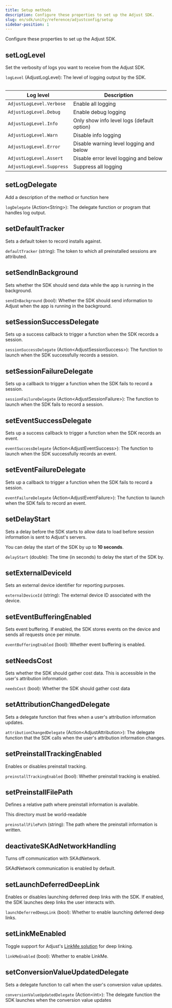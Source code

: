 ```yaml
---
title: Setup methods
description: Configure these properties to set up the Adjust SDK.
slug: en/sdk/unity/reference/adjustconfig/setup
sidebar-position: 1
---
```


Configure these properties to set up the Adjust SDK.

<Function>

## setLogLevel

Set the verbosity of logs you want to receive from the Adjust SDK.

<slot slot="signature">


<SetLogLevelSig />

</slot>

<slot slot="snippet">


<SetLogLevel />

</slot>

<slot slot="parameters">

`logLevel` (AdjustLogLevel): The level of logging output by the SDK.

<Table>

| Log level                 | Description                                |
| ------------------------- | ------------------------------------------ |
| `AdjustLogLevel.Verbose`  | Enable all logging                         |
| `AdjustLogLevel.Debug`    | Enable debug logging                       |
| `AdjustLogLevel.Info`     | Only show info level logs (default option) |
| `AdjustLogLevel.Warn`     | Disable info logging                       |
| `AdjustLogLevel.Error`    | Disable warning level logging and below    |
| `AdjustLogLevel.Assert`   | Disable error level logging and below      |
| `AdjustLogLevel.Suppress` | Suppress all logging                       |

</Table>

</slot>

</Function>

<Function>

## setLogDelegate

Add a description of the method or function here

<slot slot="signature">


<SetLogDelegateSig />

</slot>

<slot slot="snippet">


<SetLogDelegate />

</slot>

<slot slot="parameters">

`logDelegate` (Action\<String\>): The delegate function or program that handles log output.

</slot>

</Function>

<Function>

## setDefaultTracker

Sets a default token to record installs against.

<slot slot="signature">


<SetDefaultTrackerSig />

</slot>

<slot slot="snippet">


<SetDefaultTracker />

</slot>

<slot slot="parameters">

`defaultTracker` (string): The token to which all preinstalled sessions are attributed.

</slot>

</Function>

<Function>

## setSendInBackground

Sets whether the SDK should send data while the app is running in the background.

<slot slot="signature">


<SetSendInBackgroundSig />

</slot>

<slot slot="snippet">


<SetSendInBackground />

</slot>

<slot slot="parameters">

`sendInBackground` (bool): Whether the SDK should send information to Adjust when the app is running in the background.

</slot>

</Function>

<Function>

## setSessionSuccessDelegate

Sets up a success callback to trigger a function when the SDK records a session.

<slot slot="signature">


<SetSessionSuccessDelegateSig />

</slot>

<slot slot="snippet">


<SetSessionSuccessDelegate />

</slot>

<slot slot="parameters">

`sessionSuccessDelegate` (Action\<AdjustSessionSuccess\>): The function to launch when the SDK successfully records a session.

</slot>

</Function>

<Function>

## setSessionFailureDelegate

Sets up a callback to trigger a function when the SDK fails to record a session.

<slot slot="signature">


<SetSessionFailureDelegateSig />

</slot>

<slot slot="snippet">


<SetSessionFailureDelegate />

</slot>

<slot slot="parameters">

`sessionFailureDelegate` (Action\<AdjustSessionFailure\>): The function to launch when the SDK fails to record a session.

</slot>

</Function>

<Function>

## setEventSuccessDelegate

Sets up a success callback to trigger a function when the SDK records an event.

<slot slot="signature">


<SetEventSuccessDelegateSig />

</slot>

<slot slot="snippet">


<SetEventSuccessDelegate />

</slot>

<slot slot="parameters">

`eventSuccessDelegate` (Action\<AdjustEventSuccess\>): The function to launch when the SDK successfully records an event.

</slot>

</Function>

<Function>

## setEventFailureDelegate

Sets up a callback to trigger a function when the SDK fails to record a session.

<slot slot="signature">


<SetEventFailureDelegateSig />

</slot>

<slot slot="snippet">


<SetEventFailureDelegate />

</slot>

<slot slot="parameters">

`eventFailureDelegate` (Action\<AdjustEventFailure\>): The function to launch when the SDK fails to record an event.

</slot>

</Function>

<Function>

## setDelayStart

Sets a delay before the SDK starts to allow data to load before session information is sent to Adjust's servers.

<Callout type="info">

You can delay the start of the SDK by up to **10 seconds**.

</Callout>

<slot slot="signature">


<SetDelayStartSig />

</slot>

<slot slot="snippet">


<SetDelayStart />

</slot>

<slot slot="parameters">

`delayStart` (double): The time (in seconds) to delay the start of the SDK by.

</slot>

</Function>

<Function>

## setExternalDeviceId

Sets an external device identifier for reporting purposes.

<slot slot="signature">


<SetExternalDeviceIdSig />

</slot>

<slot slot="snippet">


<SetExternalDeviceId />

</slot>

<slot slot="parameters">

`externalDeviceId` (string): The external device ID associated with the device.

</slot>

</Function>

<Function>

## setEventBufferingEnabled

Sets event buffering. If enabled, the SDK stores events on the device and sends all requests once per minute.

<slot slot="signature">


<SetEventBufferingEnabledSig />

</slot>

<slot slot="snippet">


<SetEventBufferingEnabled />

</slot>

<slot slot="parameters">

`eventBufferingEnabled` (bool): Whether event buffering is enabled.

</slot>

</Function>

<Function>

## setNeedsCost

Sets whether the SDK should gather cost data. This is accessible in the user's attribution information.

<slot slot="signature">


<SetNeedsCostSig />

</slot>

<slot slot="snippet">


<SetNeedsCost />

</slot>

<slot slot="parameters">

`needsCost` (bool): Whether the SDK should gather cost data

</slot>

</Function>

<Function>

## setAttributionChangedDelegate

Sets a delegate function that fires when a user's attribution information updates.

<slot slot="signature">


<SetAttributionChangedDelegateSig />

</slot>

<slot slot="snippet">


<SetAttributionChangedDelegate />

</slot>

<slot slot="parameters">

`attributionChangedDelegate` (Action\<AdjustAttribution\>): The delegate function that the SDK calls when the user's attribution information changes.

</slot>

</Function>

<Function>

## setPreinstallTrackingEnabled

Enables or disables preinstall tracking.

<slot slot="signature">


<SetPreinstallTrackingEnabledSig />

</slot>

<slot slot="snippet">


<SetPreinstallTrackingEnabled />

</slot>

<slot slot="parameters">

`preinstallTrackingEnabled` (bool): Whether preinstall tracking is enabled.

</slot>

</Function>

<Function>

## setPreinstallFilePath

Defines a relative path where preinstall information is available.

<Callout type="important">

This directory must be world-readable

</Callout>

<slot slot="signature">


<SetPreinstallFilePathSig />

</slot>

<slot slot="snippet">


<SetPreinstallFilePath />

</slot>

<slot slot="parameters">

`preinstallFilePath` (string): The path where the preinstall information is written.

</slot>

</Function>

<Function>

## deactivateSKAdNetworkHandling

Turns off communication with SKAdNetwork.

<Callout type="note">

SKAdNetwork communication is enabled by default.

</Callout>

<slot slot="signature">


<DeactivateSKAdNetworkHandlingSig />

</slot>

<slot slot="snippet">


<DeactivateSKAdNetworkHandling />

</slot>

</Function>

<Function>

## setLaunchDeferredDeepLink

Enables or disables launching deferred deep links with the SDK. If enabled, the SDK launches deep links the user interacts with.

<slot slot="signature">


<SetLaunchDeferredDeepLinkSig />

</slot>

<slot slot="snippet">


<SetLaunchDeferredDeepLink />

</slot>

<slot slot="parameters">

`launchDeferredDeepLink` (bool): Whether to enable launching deferred deep links.

</slot>

</Function>

<Function>

## setLinkMeEnabled

Toggle support for Adjust's [LinkMe solution](https://help.adjust.com/en/article/linkme) for deep linking.

<slot slot="signature">


<SetLinkMeEnabledSig />

</slot>

<slot slot="snippet">


<SetLinkMeEnabled />

</slot>

<slot slot="parameters">

`linkMeEnabled` (bool): Whether to enable LinkMe.

</slot>

</Function>

<Function>

## setConversionValueUpdatedDelegate

Sets a delegate function to call when the user's conversion value updates.

<slot slot="signature">


<SetConversionValueUpdatedDelegateSig />

</slot>

<slot slot="snippet">


<SetConversionValueUpdatedDelegate />

</slot>

<slot slot="parameters">

`conversionValueUpdatedDelegate` (Action\<int\>): The delegate function the SDK launches when the conversion value updates

</slot>

</Function>
